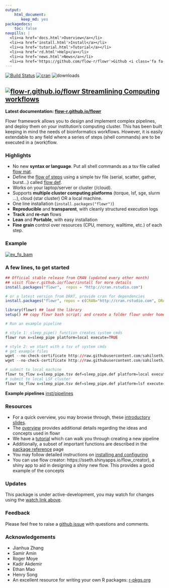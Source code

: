 ```yaml
---
output: 
    html_document: 
       keep_md: yes
packagedocs:
    toc: false
navpills: |
  <li><a href='docs.html'>Overview</a></li>
  <li><a href='install.html'>Install</a></li>
  <li><a href='tutorial.html'>Tutorial</a></li>
  <li><a href='rd.html'>Help</a></li>
  <li><a href='news.html'>News</a></li>
  <li><a href='https://github.com/flow-r/flowr'>Github <i class='fa fa-github'></i></a></li>
---
```


<!--brand: |-
  <a href="http://flow-r.github.io/flowr">
  <img src='https://raw.githubusercontent.com/sahilseth/flowr/devel/vignettes/files/logo.png' alt='flowr icon' width='40px' height='40px' style='margin-top: -10px;'>
  </a>
-->

  
<meta property="og:description" content="Easy, scalable big data pipelines using hpcc (high performance computing cluster)">
<meta property="og:title" content="flowr — Easy, scalable big data pipelines using hpcc">
<meta name="twitter:description" content="flowr - Easy, scalable big data pipelines using hpcc (high performance computing cluster)">
<meta name="twitter:title" content="flowr — Easy, scalable big data pipelines using hpcc (high performance computing cluster)">


[![Build Status](https://travis-ci.org/sahilseth/flowr.svg?branch=master)](https://travis-ci.org/sahilseth/flowr)
[![cran](http://www.r-pkg.org/badges/version/flowr)](https://cran.r-project.org/package=flowr)
<!--[![codecov.io](http://codecov.io/github/sahilseth/flowr/coverage.svg?branch=devel)](http://codecov.io/github/sahilseth/flowr?branch=devel)-->
![downloads](http://cranlogs.r-pkg.org/badges/grand-total/flowr)

<!--
![license](https://img.shields.io/badge/license-MIT-blue.svg)
-->


## [![flow-r.github.io/flowr](https://raw.githubusercontent.com/sahilseth/flowr/devel/vignettes/files/logo.png) Streamlining Computing workflows](http://flow-r.github.io/flowr/)

**Latest documentation: [flow-r.github.io/flowr](http://flow-r.github.io/flowr/)**



Flowr framework allows you to design and implement complex pipelines, and
deploy them on your institution's computing cluster. This has been built
keeping in mind the needs of bioinformatics workflows. However, it is
easily extendable to any field where a series of steps (shell commands)
are to be executed in a (work)flow.

### Highlights

- No new **syntax or language**. Put all shell commands as a tsv file called [flow mat](http://flow-r.github.io/flowr/overview.html#flow_matrix).
- Define the [flow of steps](http://flow-r.github.io/flowr/overview.html#relationships) using a simple tsv file (serial, scatter, gather, burst...) called [flow def](http://flow-r.github.io/flowr/overview.html#flow_definition).
- Works on your laptop/server or cluster (/cloud).
- Supports **multiple cluster computing platforms** (torque, lsf, sge, slurm ...), cloud (star cluster) OR a local machine.
- One line installation (`install.packages("flowr")`)
- **Reproducible** and **transparent**, with cleanly structured execution logs
- **Track** and **re-run** flows
- **Lean** and **Portable**, with easy installation
- **Fine grain** control over resources (CPU, memory, walltime, etc.) of each step.

### Example
[![ex_fq_bam](http://flow-r.github.io/flowr/files/ex_fq_bam.png)](https://github.com/flow-r/fastq_bam)

<!---
- Example: 
	- A typical case in next-generation sequencing involves processing of tens of
   [fastqs](http://en.wikipedia.org/wiki/FASTQ_format) for a sample,
   [mapping](http://en.wikipedia.org/wiki/Sequence_alignment) them to a reference genome.
	- Each step requires a range resources in terms of CPU, RAM etc.
	- Consider step 1 uses 10 cores for each file; with 50 files it would use 500 cores in total.
	- Next step uses one core for each file, 50 cores in total.
	- Say step C merges them, and uses only 1 core.
	- Some pipelines may reserve the maximum, example say 500 cores throught steps 1 to 3, 
	flowr would handle the **surge**, reserving 500, 50 or 1; when needed.
	- Now consider the run has 10 samples, all of them would be procesed in
	 parallel, spawning **thousands of cores**.
--->


### A few lines, to get started

``` r
## Official stable release from CRAN (updated every other month)
## visit flow-r.github.io/flowr/install for more details
install.packages("flowr",  repos = "http://cran.rstudio.com")

# or a latest version from DRAT, provide cran for dependencies
install.packages("flowr", repos = c(CRAN="http://cran.rstudio.com", DRAT="http://sahilseth.github.io/drat"))

library(flowr) ## load the library
setup() ## copy flowr bash script; and create a folder flowr under home.

# Run an example pipeline

# style 1: sleep_pipe() function creates system cmds
flowr run x=sleep_pipe platform=local execute=TRUE

# style 2: we start with a tsv of system cmds
# get example files
wget --no-check-certificate http://raw.githubusercontent.com/sahilseth/flowr/master/inst/pipelines/sleep_pipe.tsv
wget --no-check-certificate http://raw.githubusercontent.com/sahilseth/flowr/master/inst/pipelines/sleep_pipe.def

# submit to local machine
flowr to_flow x=sleep_pipe.tsv def=sleep_pipe.def platform=local execute=TRUE
# submit to local LSF cluster
flowr to_flow x=sleep_pipe.tsv def=sleep_pipe.def platform=lsf execute=TRUE
```

**Example pipelines** [inst/pipelines](https://github.com/flow-r/flowr/tree/master/inst/pipelines)

### Resources
- For a quick overview, you may browse through,
 these [introductory slides](http://sahilseth.com/slides/flowrintro/).
- The [overview](http://flow-r.github.io/flowr/overview.html) provides additional details regarding
the ideas and concepts used in flowr
- We have a [tutorial](http://flow-r.github.io/flowr/tutorial.html) which can walk you through creating a
new pipeline
- Additionally, a subset of important functions are described in the [package reference](http://flow-r.github.io/flowr/rd.html)
page
- You may follow detailed instructions on [installing and configuring](http://flow-r.github.io/flowr/install.html)
- You can use flow creator: https://sseth.shinyapps.io/flow_creator), a shiny app to aid in
	designing a *shiny* new flow. This provides a good example of the concepts

### Updates
This package is under active-development, 
you may watch for changes using
the [watch link above](https://help.github.com/articles/watching-repositories/).

### Feedback
Please feel free to raise a [github issue](https://github.com/flow-r/flowr/issues) with questions and comments.

### Acknowledgements

-   Jianhua Zhang
-   Samir Amin
-   Roger Moye
-   Kadir Akdemir
-   Ethan Mao
-   Henry Song
-   An excellent resource for writing your own R packages:
    [r-pkgs.org](https://r-pkgs.org/)

<!--why this license http://kbroman.org/pkg_primer/pages/licenses.html -->
<script src = "vignettes/files/googl.js"></script>
